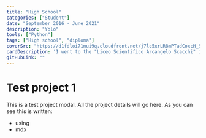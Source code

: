 ```yaml
---
title: "High School"
categories: ["Student"]
date: "September 2016 - June 2021"
description: "Yolo"
tools: ["Python"]
tags: ["High school", "diploma"]
coverSrc: "https://d1fdloi71mui9q.cloudfront.net/j7lc5xrLR8mPTadCoxcH_5g66aEhXmu1xx227"
cardDescription: 'I went to the "Liceo Scientifico Arcangelo Scacchi" in Bari, Italy. I graduated in 2021 with a diploma in scientific studies achieving 100 Cum Laude/100. I''ve chosen a path called Potenziamento Laboratoriale so as to have two additional hours of physics and chemistry laboratory per week in the first two years. The subjects I''ve studied range from mathematics and physics to philosophy, latin and italian litterature giving me solid horizontal fundamentals.'
gitHubLink: ""
---
```


# Test project 1

This is a test project modal.
All the project details will go here.
As you can see this is written:

- using
- mdx
